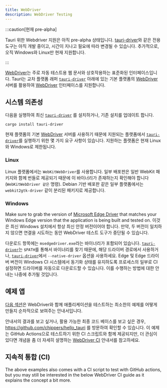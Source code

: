 ```yaml
---
title: WebDriver
description: WebDriver Testing
---
```


:::caution[현재 pre-alpha]

Tauri 위한 Webdriver 지원은 아직 pre-alpha 상태입니다. [tauri-driver][]와 같은 전용 도구는 아직 개발 중이고, 시간이 지나고 필요에 따라 변경될 수 있습니다. 추가적으로, 오직 Windows와 Linux만 현재 지원합니다.

:::

[WebDriver][]는 주로 자동 테스트용 웹 문서와 상호작용하는 표준화된 인터페이스입니다. Tauri는 교차 플랫폼 래퍼 [`tauri-driver`][] 아래에 있는 기본 플랫폼의 [WebDriver][] 서버를 활용하여 [WebDriver][] 인터페이스를 지원합니다.

## 시스템 의존성

다음을 실행하여 최신 [`tauri-driver`][] 를 설치하거나, 기존 설치를 업데이트 합니다.

```shell
cargo install tauri-driver
```

현재 플랫폼의 기본 [WebDriver][] 서버를 사용하기 때문에 지원되는 플랫폼에서 [`tauri-driver`][]를 실행하기 위한 몇 가지 요구 사항이 있습니다. 지원하는 플랫폼은 현재 Linux와 Windows로 제한됩니다.

### Linux

Linux 플랫폼에서는 `WebKitWebDriver`를 사용합니다. 일부 배포판은 일반 WebKit 패키지와 함께 번들로 제공되기 때문에 이 바이너리가 존재하는지 확인해야 합니다(`WebKitWebDriver 같은` 명령). Debian 기반 배포판 같은 일부 플랫폼에서는 `webkit2gtk-driver` 같이 분리된 패키지로 제공합니다.

### Windows

Make sure to grab the version of [Microsoft Edge Driver][] that matches your Windows Edge version that the application is being built and tested on. 이것은 최신 Windows 설치에서 항상 최신 안정 버전이어야 합니다. 만약, 두 버전이 일치하지 않으면 연결을 시도하는 동안 WebDriver 테스트 도구가 중단될 수 있습니다.

다운로드 항목에는 `msedgedriver.exe`라는 바이너리가 포함되어 있습니다. [`tauri-driver`][]는 `$PATH`를 통해서 바이너리를 찾기 때문에, 해당 드라이버 경로에서 사용하거나, [`tauri-driver`][]에서 `--native-driver` 옵션을 사용하세요. Edge 및 Edge 드라이버 버전이 Windows CI 시스템에서 동기화 상태를 유지하도록 프로세스의 일부로 CI 설정하면 드라이버를 자동으로 다운로드할 수 있습니다. 이를 수행하는 방법에 대한 안내는 나중에 추가될 것입니다.

## 예제 앱

[다음 섹션](example/setup)은 WebDriver와 함께 애플리케이션을 테스트하는 최소한의 예제를 어떻게 만들지 순차적으로 보여주는 안내서입니다.

안내서의 결과를 보고 싶거나, 활용 가능한 최종 코드 베이스를 보고 싶은 경우, https://github.com/chippers/hello_tauri 를 방문하여 확인할 수 있습니다. 이 예제는 GitHub Actions으로 테스트하기 위한 CI 스크립트와 함께 제공되지만, 더 관심이 있다면 개념을 좀 더 자세히 설명하는 [WebDriver CI](ci) 안내서를 참고하세요.


<CardGrid>
	<LinkCard title="예제 설정" href="/ko/guides/test/webdriver/example/setup" />
	<LinkCard
		title="Selenium"
		href="/ko/guides/test/webdriver/example/selenium"
	/>
	<LinkCard
		title="WebdriverIO"
		href="/ko/guides/test/webdriver/example/webdriverio"
	/>
</CardGrid>

## 지속적 통합 (CI)

The above examples also comes with a CI script to test with GitHub actions, but you may still be interested in the below WebDriver CI guide as it explains the concept a bit more.

<LinkCard title="지속적 통합 (CI)" href="/ko/guides/test/webdriver/ci" />

[webdriver]: https://www.w3.org/TR/webdriver/
[`tauri-driver`]: https://crates.io/crates/tauri-driver
[tauri-driver]: https://crates.io/crates/tauri-driver
[microsoft edge driver]: https://developer.microsoft.com/en-us/microsoft-edge/tools/webdriver/

